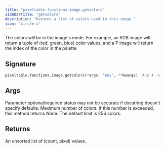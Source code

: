 ```yaml
---
title: "pixeltable.functions.image.getcolors"
sidebarTitle: "getcolors"
description: "Returns a list of colors used in this image."
icon: "circle-u"
---
```

The colors will be in the image's mode. For example, an RGB image will return a tuple of (red, green, blue) color values, and a P image will return the index of the color in the palette.


## Signature

```python
pixeltable.functions.image.getcolors(*args: 'Any', **kwargs: 'Any') -> "'exprs.FunctionCall'"
```

## Args

<Note>
Parameter optional/required status may not be accurate if docstring doesn't specify defaults.
</Note>

<ParamField path="maxcolors" type="string" required>
  Maximum number of colors. If this number is exceeded, this method returns None. The default limit is 256 colors.


</ParamField>

## Returns

<ResponseField name="return" type="any" required>
  An unsorted list of (count, pixel) values.


</ResponseField>

